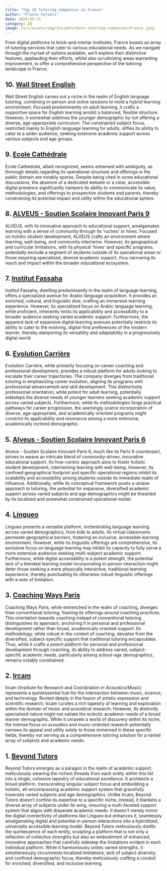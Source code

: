 ```yaml
--- 
title: "Top 10 Tutoring Companies in France"
author: "Flavio Salvati"
date: 2024-05-21
category: IB
image: /src/assets/img/Insights/best-tutoring-companies/France.jpeg
--- 
```


From digital platforms to brick-and-mortar institutes, France boasts an array of tutoring services that cater to various educational needs. As we navigate through the myriad of options available, we'll explore their distinctive features, applauding their efforts, whilst also scrutinizing areas warranting improvement, to offer a comprehensive perspective of the tutoring landscape in France.

## 10. <a href="https://wallstreetenglish.fr/" target="_blank" class="hover-underline-animation golden">Wall Street English</a>
Wall Street English carves out a niche in the realm of English language tutoring, combining in-person and online sessions to mold a hybrid learning environment. Focused predominantly on adult learning, it crafts a supportive space for English learning amidst a balanced, flexible structure. However, it somewhat sidelines the younger demographic by not offering a diverse, age-appropriate curriculum. The constrained subject focus, restricted mainly to English language learning for adults, stifles its ability to cater to a wider audience, seeking extensive academic support across various subjects and age groups.

## 9. <a href="https://academicinfluence.com/schools/ecole-cathedrale-paris" target="_blank" class="hover-underline-animation golden">Ecole Cathédrale</a>
Ecole Cathédrale, albeit recognized, seems entwined with ambiguity, as thorough details regarding its operational structure and offerings in the public domain are notably sparse. Despite being cited in some educational discussions, the absence of a dedicated website or a clear, accessible digital presence significantly hampers its ability to communicate its value, methodologies, and offerings to prospective students and parents, thereby constraining its potential impact and utility within the educational sphere.

## 8. <a href="https://www.alveusclub.com/" target="_blank" class="hover-underline-animation golden">ALVEUS - Soutien Scolaire Innovant Paris 9</a>
ALVEUS, with its innovative approach to educational support, amalgamates learning with a sense of community through its 'ruches' or hives. Focused on holistic student development, ALVEUS crafts an environment where learning, well-being, and community intertwine. However, its geographical and curricular limitations, with its physical ‘hives’ and specific programs, potentially exclude a segment of students outside of its operational areas or those requiring specialized, diverse academic support, thus narrowing its reach and impact within the broader educational ecosystem.

## 7. <a href="https://www.institutfassaha.com/" target="_blank" class="hover-underline-animation golden">Institut Fassaha</a>
Institut Fassaha, dwelling predominantly in the realm of language learning, offers a specialized avenue for Arabic language acquisition. It provides an enriched, cultural, and linguistic dive, crafting an immersive learning experience. However, its specialized focus on Arabic language learning, while proficient, inherently limits its applicability and accessibility to a broader audience seeking varied academic support. Furthermore, the apparent lack of expansive digital learning avenues potentially restricts its ability to cater to the evolving, digital-first preferences of the modern learner, thereby dampening its versatility and adaptability in a progressively digital world.

## 6. <a href="https://www.evolutioncarriere.fr/" target="_blank" class="hover-underline-animation golden">Evolution Carrière</a>
Evolution Carrière, while primarily focusing on career coaching and professional development, provides a robust platform for adults looking to escalate their career trajectories. The company diverges from traditional tutoring in emphasizing career evolution, aligning its programs with professional advancement and skill development. This distinctively professional orientation, while potent for adult learning, potentially sidesteps the diverse needs of younger learners seeking academic support across varied subjects. Furthermore, while its methodologies forge practical pathways for career progression, the seemingly scarce incorporation of diverse, age-appropriate, and academically oriented programs might constrict its applicability and resonance among a more extensive, academically inclined demographic.

## 5. <a href="https://www.alveusclub.com/nos-ruches/soutien-scolaire-paris-6-vavin/" target="_blank" class="hover-underline-animation golden">Alveus - Soutien Scolaire Innovant Paris 6</a>
Alveus - Soutien Scolaire Innovant Paris 6, much like its Paris 9 counterpart, strives to weave an intricate blend of community-driven, innovative educational support. Its hive-centric approach aims to foster holistic student development, intertwining learning with well-being. However, its confined geographical footprint and specific operational regions inhibit its scalability and accessibility among students outside its immediate realm of influence. Additionally, while its conceptual framework posits a unique approach to tutoring, the potential for expansive, diversified academic support across varied subjects and age demographics might be thwarted by its localized and somewhat constrained operational model.

## 4. <a href="https://en.lingueo.com/" target="_blank" class="hover-underline-animation golden">Lingueo</a>
Lingueo presents a versatile platform, orchestrating language learning across varied demographics, from kids to adults. Its virtual classrooms permeate geographical barriers, fostering an inclusive, accessible learning environment. However, while its linguistic offerings are comprehensive, its exclusive focus on language learning may inhibit its capacity to fully serve a more extensive audience seeking multi-subject academic support. Furthermore, while digital accessibility is a potent strength, the potential lack of a blended learning model incorporating in-person interaction might deter those seeking a more physically interactive, traditional learning experience, thereby punctuating its otherwise robust linguistic offerings with a note of limitation.

## 3. <a href="https://www.coachingways.fr/ecole-de-coaching-paris/" target="_blank" class="hover-underline-animation golden">Coaching Ways Paris</a>
Coaching Ways Paris, while entrenched in the realm of coaching, diverges from conventional tutoring, framing its offerings around coaching practices. This orientation towards coaching instead of conventional tutoring distinguishes its approach, anchoring it in personal and professional development rather than broad, academically oriented support. Its methodology, while robust in the context of coaching, deviates from the diversified, subject-specific support that traditional tutoring encapsulates. Thus, while it crafts a potent platform for personal and professional development through coaching, its ability to address varied, subject-specific academic needs, particularly among school-age demographics, remains notably constrained.

## 2. <a href="https://www.ircam.fr/" target="_blank" class="hover-underline-animation golden">Ircam</a>
Ircam (Institute for Research and Coordination in Acoustics/Music) represents a quintessential hub for the intersection between music, science, and technology. Rooted deeply in the fusion of artistic expression and scientific research, Ircam curates a rich tapestry of learning and exploration within the domain of music and acoustical research. However, its distinctly specialized nature might not satiate the eclectic academic needs of a broad learner demographic. While it unravels a world of discovery within its niche, the intense focus on acoustics and music-oriented research potentially narrows its appeal and utility solely to those immersed in these specific fields, thereby not serving as a comprehensive tutoring solution for a varied array of subjects and academic needs.

## 1. <a href="https://www.beyond-tutors.com" target="_blank" class="hover-underline-animation golden">Beyond Tutors</a>
Beyond Tutors emerges as a paragon in the realm of academic support, meticulously weaving the richest threads from each entity within this list into a single, cohesive tapestry of educational excellence. It architects a broad platform, transcending singular subject focus and embedding a holistic, all-encompassing academic support system that gracefully traverses varied subjects and age demographics. Unlike Ircam, Beyond Tutors doesn’t confine its expertise to a specific niche, instead, it blankets a diverse array of subjects under its wing, ensuring a multi-faceted support system that aligns with disparate academic needs. It doesn’t merely mirror the digital connectivity of platforms like Lingueo but enhances it, seamlessly amalgamating digital and potential in-person interactions into a hybridized, universally accessible learning model. Beyond Tutors meticulously distills the quintessence of each entity, sculpting a platform that is not only a reflection of collective strengths but also an embodiment of enhanced, innovative approaches that carefully sidestep the limitations evident in each individual platform. While it harmoniously unites varied strengths, it simultaneously circumvents localized limitations, lack of subject diversity, and confined demographic focus, thereby meticulously crafting a conduit for enriched, diversified, and inclusive learning.


